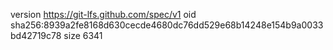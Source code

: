 version https://git-lfs.github.com/spec/v1
oid sha256:8939a2fe8168d630cecde4680dc76dd529e68b14248e154b9a0033bd42719c78
size 6341
